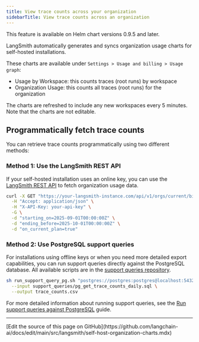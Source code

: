 ```yaml
---
title: View trace counts across your organization
sidebarTitle: View trace counts across an organization
---
```


<Note>
This feature is available on Helm chart versions 0.9.5 and later.
</Note>

LangSmith automatically generates and syncs organization usage charts for self-hosted installations.

These charts are available under `Settings > Usage and billing > Usage graph`:

* Usage by Workspace: this counts traces (root runs) by workspace
* Organization Usage: this counts all traces (root runs) for the organization

The charts are refreshed to include any new workspaces every 5 minutes. Note that the charts are not editable.

## Programmatically fetch trace counts

You can retrieve trace counts programmatically using two different methods:

### Method 1: Use the LangSmith REST API

If your self-hosted installation uses an online key, you can use the [LangSmith REST API](https://api.smith.langchain.com/redoc?_gl=1*w68t81*_gcl_au*MTgyNTQ5MDUxNy4xNzU2NzI3MDky*_ga*MTU3NDY5MzQyNC4xNzQyOTMyMTQ2*_ga_47WX3HKKY2*czE3NTgyMDAxMDAkbzM0MSRnMCR0MTc1ODIwMDEwMCRqNjAkbDAkaDA.#tag/orgs/operation/get_org_usage_api_v1_orgs_current_billing_usage_get) to fetch organization usage data.

```bash
curl -X GET "https://your-langsmith-instance.com/api/v1/orgs/current/billing/usage" \
  -H "Accept: application/json" \
  -H "X-API-Key: your-api-key" \
  -G \
  -d "starting_on=2025-09-01T00:00:00Z" \
  -d "ending_before=2025-10-01T00:00:00Z" \
  -d "on_current_plan=true"
```

### Method 2: Use PostgreSQL support queries

For installations using offline keys or when you need more detailed export capabilities, you can run support queries directly against the PostgreSQL database. All available scripts are in the [support queries repository](https://github.com/langchain-ai/helm/tree/main/charts/langsmith/scripts/support_queries/postgres).

```bash
sh run_support_query_pg.sh "postgres://postgres:postgres@localhost:5432/postgres" \
  --input support_queries/pg_get_trace_counts_daily.sql \
  --output trace_counts.csv
```

For more detailed information about running support queries, see the [Run support queries against PostgreSQL](/langsmith/script-running-pg-support-queries) guide.

---

<Callout icon="pen-to-square" iconType="regular">
  [Edit the source of this page on GitHub](https://github.com/langchain-ai/docs/edit/main/src/langsmith/self-host-organization-charts.mdx)
</Callout>
